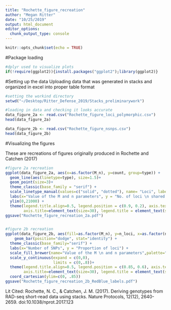 ```yaml
---
title: "Rochette_figure_recreation"
author: "Megan Ritter"
date: "10/25/2019"
output: html_document
editor_options: 
  chunk_output_type: console
---
```


```r
knitr::opts_chunk$set(echo = TRUE)
```

#Package loading
```r
#dplyr used to visualize plots
if(!require(ggplot2)){install.packages("ggplot2");library(ggplot2)}
```

#Setting up the data
Uploading data that was generated in stacks and organized in excel into proper table format
```r
#setting the workind directory
setwd("~/Desktop/Ritter_Defense_2019/Stacks_preliminarywork")

#loading in data and checking it looks accurate
data_figure_2a <- read.csv("Rochette_figure_loci_polymorphic.csv")
head(data_figure_2a)

data_figure_2b <- read.csv("Rochette_figure_nsnps.csv")
head(data_figure_2b)
```

#Visualizing the figures

These are recreations of figures originally produced in Rochette and Catchen (2017)
```r
#figure 2a recreation
ggplot(data_figure_2a, aes(x=as.factor(M_n), y=count, group=type)) +
  geom_line(aes(linetype=type), size=1.5)+
  geom_point(size=3)+
  theme_classic(base_family = "serif") +
  scale_linetype_manual(values=c("solid", "dotted"), name= "Loci", labels= c("All", "Polymorphic")) +
  labs(x="Value of the M and n parameters", y = "No. of loci \n shared by 80% of samples", fill= "Loci") +
  ylim(0,21000) +
  theme(legend.title.align=0.5, legend.position = c(0.9, 0.2), axis.text=element_text(size=30),legend.text = element_text(size=25),
        axis.title=element_text(size=30), legend.title = element_text(size=30)) 
ggsave("Rochette_figure_recreation_2a.pdf")


#figure 2b recreation
ggplot(data_figure_2b, aes(fill=as.factor(M_n), y=n_loci, x=as.factor(n_snps))) + 
    geom_bar(position="dodge", stat="identity") +
  theme_classic(base_family="serif") +
  labs(x="Number of SNPs", y = "Proportion of loci") +
  scale_fill_brewer(name="Value of the M \n and n parameters",palette="RdBu") +
  scale_y_continuous(expand = c(0,0),
                     limits = c(0,.8))+
  theme(legend.title.align=0.5, legend.position = c(0.85, 0.6), axis.text=element_text(size=25),legend.text = element_text(size=25),
        axis.title=element_text(size=30), legend.title = element_text(size=30, margin = margin(t = 10, b = 5))) +
  coord_cartesian(ylim=c(0, .85))
ggsave("Rochette_figure_recreation_2b_RedBlue_labels.pdf")

```

Lit Cited:
Rochette, N. C., & Catchen, J. M. (2017). Deriving genotypes from RAD-seq short-read data using stacks. Nature Protocols, 12(12), 2640-2659. doi:10.1038/nprot.2017.123




